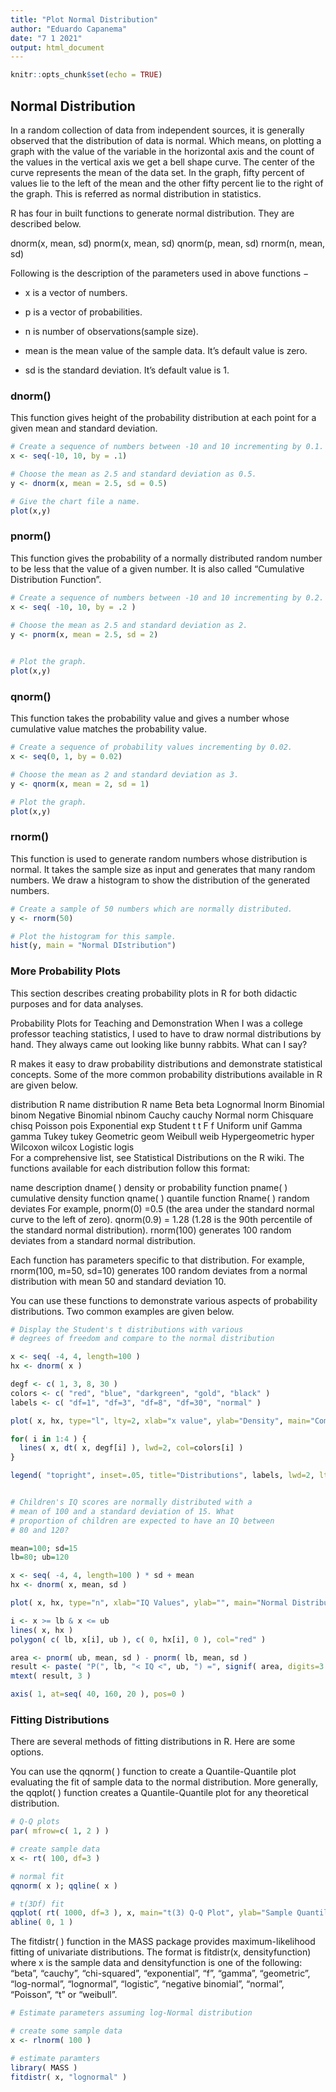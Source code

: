 ---
title: "Plot Normal Distribution"
author: "Eduardo Capanema"
date: "7 1 2021"
output: html_document
---

```{r setup, include=FALSE}
knitr::opts_chunk$set(echo = TRUE)
```

## Normal Distribution

In a random collection of data from independent sources, it is generally observed that the distribution of data is normal. Which means, on plotting a graph with the value of the variable in the horizontal axis and the count of the values in the vertical axis we get a bell shape curve. The center of the curve represents the mean of the data set. In the graph, fifty percent of values lie to the left of the mean and the other fifty percent lie to the right of the graph. This is referred as normal distribution in statistics.

R has four in built functions to generate normal distribution. They are described below.

dnorm(x, mean, sd)
pnorm(x, mean, sd)
qnorm(p, mean, sd)
rnorm(n, mean, sd)

Following is the description of the parameters used in above functions −

* x is a vector of numbers.

* p is a vector of probabilities.

* n is number of observations(sample size).

* mean is the mean value of the sample data. It's default value is zero.

* sd is the standard deviation. It's default value is 1.

### dnorm()

This function gives height of the probability distribution at each point for a given mean and standard deviation.

```{r normal}

# Create a sequence of numbers between -10 and 10 incrementing by 0.1.
x <- seq(-10, 10, by = .1)

# Choose the mean as 2.5 and standard deviation as 0.5.
y <- dnorm(x, mean = 2.5, sd = 0.5)

# Give the chart file a name.
plot(x,y)


```


### pnorm()

This function gives the probability of a normally distributed random number to be less that the value of a given number. It is also called "Cumulative Distribution Function".


```{r CDF/FDA}

# Create a sequence of numbers between -10 and 10 incrementing by 0.2.
x <- seq( -10, 10, by = .2 )
 
# Choose the mean as 2.5 and standard deviation as 2. 
y <- pnorm(x, mean = 2.5, sd = 2)


# Plot the graph.
plot(x,y)

```


### qnorm()

This function takes the probability value and gives a number whose cumulative value matches the probability value.

```{r qnorm}
# Create a sequence of probability values incrementing by 0.02.
x <- seq(0, 1, by = 0.02)

# Choose the mean as 2 and standard deviation as 3.
y <- qnorm(x, mean = 2, sd = 1)

# Plot the graph.
plot(x,y)

```


### rnorm()

This function is used to generate random numbers whose distribution is normal. It takes the sample size as input and generates that many random numbers. We draw a histogram to show the distribution of the generated numbers.

```{r rnorm}
# Create a sample of 50 numbers which are normally distributed.
y <- rnorm(50)

# Plot the histogram for this sample.
hist(y, main = "Normal DIstribution")

```


### More Probability Plots

This section describes creating probability plots in R for both didactic purposes and for data analyses.

Probability Plots for Teaching and Demonstration
When I was a college professor teaching statistics, I used to have to draw normal distributions by hand. They always came out looking like bunny rabbits. What can I say?

R makes it easy to draw probability distributions and demonstrate statistical concepts. Some of the more common probability distributions available in R are given below.

distribution	R name	distribution	R name
Beta	beta	Lognormal	lnorm
Binomial	binom	Negative Binomial	nbinom
Cauchy	cauchy	Normal	norm
Chisquare	chisq	Poisson	pois
Exponential	exp	Student t	t
F	f	Uniform	unif
Gamma	gamma	Tukey	tukey
Geometric	geom	Weibull	weib
Hypergeometric	hyper	Wilcoxon	wilcox
Logistic	logis	 	 
For a comprehensive list, see Statistical Distributions on the R wiki. The functions available for each distribution follow this format:

name	description
dname( )	density or probability function
pname( )	cumulative density function
qname( )	quantile function
Rname( )	random deviates
For example, pnorm(0) =0.5 (the area under the standard normal curve to the left of zero). qnorm(0.9) = 1.28 (1.28 is the 90th percentile of the standard normal distribution). rnorm(100) generates 100 random deviates from a standard normal distribution.

Each function has parameters specific to that distribution. For example, rnorm(100, m=50, sd=10) generates 100 random deviates from a normal distribution with mean 50 and standard deviation 10.

You can use these functions to demonstrate various aspects of probability distributions. Two common examples are given below.


```{r plotting}
# Display the Student's t distributions with various
# degrees of freedom and compare to the normal distribution

x <- seq( -4, 4, length=100 )
hx <- dnorm( x )

degf <- c( 1, 3, 8, 30 )
colors <- c( "red", "blue", "darkgreen", "gold", "black" )
labels <- c( "df=1", "df=3", "df=8", "df=30", "normal" )

plot( x, hx, type="l", lty=2, xlab="x value", ylab="Density", main="Comparison of t Distributions" )

for( i in 1:4 ) {
  lines( x, dt( x, degf[i] ), lwd=2, col=colors[i] )
}

legend( "topright", inset=.05, title="Distributions", labels, lwd=2, lty=c( 1, 1, 1, 1, 2 ), col=colors )


# Children's IQ scores are normally distributed with a
# mean of 100 and a standard deviation of 15. What
# proportion of children are expected to have an IQ between
# 80 and 120?

mean=100; sd=15
lb=80; ub=120

x <- seq( -4, 4, length=100 ) * sd + mean
hx <- dnorm( x, mean, sd )

plot( x, hx, type="n", xlab="IQ Values", ylab="", main="Normal Distribution", axes=FALSE )

i <- x >= lb & x <= ub
lines( x, hx )
polygon( c( lb, x[i], ub ), c( 0, hx[i], 0 ), col="red" )

area <- pnorm( ub, mean, sd ) - pnorm( lb, mean, sd )
result <- paste( "P(", lb, "< IQ <", ub, ") =", signif( area, digits=3 ) )
mtext( result, 3 )

axis( 1, at=seq( 40, 160, 20 ), pos=0 )

```



### Fitting Distributions

There are several methods of fitting distributions in R. Here are some options.

You can use the qqnorm( ) function to create a Quantile-Quantile plot evaluating the fit of sample data to the normal distribution. More generally, the qqplot( ) function creates a Quantile-Quantile plot for any theoretical distribution.

```{r fitting}

# Q-Q plots
par( mfrow=c( 1, 2 ) )

# create sample data
x <- rt( 100, df=3 )

# normal fit
qqnorm( x ); qqline( x )

# t(3Df) fit
qqplot( rt( 1000, df=3 ), x, main="t(3) Q-Q Plot", ylab="Sample Quantiles" )
abline( 0, 1 )

```


The fitdistr( ) function in the MASS package provides maximum-likelihood fitting of univariate distributions. The format is fitdistr(x, densityfunction) where x is the sample data and densityfunction is one of the following: "beta", "cauchy", "chi-squared", "exponential", "f", "gamma", "geometric", "log-normal", "lognormal", "logistic", "negative binomial", "normal", "Poisson", "t" or "weibull".

```{r fitdirts}

# Estimate parameters assuming log-Normal distribution

# create some sample data
x <- rlnorm( 100 )

# estimate paramters
library( MASS )
fitdistr( x, "lognormal" )

```





